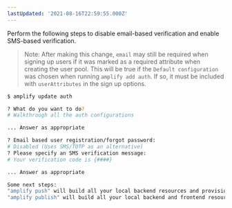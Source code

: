 ```yaml
---
lastUpdated: '2021-08-16T22:59:55.000Z'
---
```

Perform the following steps to disable email-based verification and enable SMS-based verification.

> Note: After making this change, `email` may still be required when signing up users if it was marked as a required attribute when creating the user pool. This will be true if the `Default configuration` was chosen when running `amplify add auth`. If so, it must be included with `userAttributes` in the sign up options.

```bash
$ amplify update auth

? What do you want to do?
# Walkthrough all the auth configurations

... Answer as appropriate

? Email based user registration/forgot password:
# Disabled (Uses SMS/TOTP as an alternative)
? Please specify an SMS verification message:
# Your verification code is {####}

... Answer as appropriate

Some next steps:
"amplify push" will build all your local backend resources and provision it in the cloud
"amplify publish" will build all your local backend and frontend resources (if you have hosting category added) and provision it in the cloud
```

